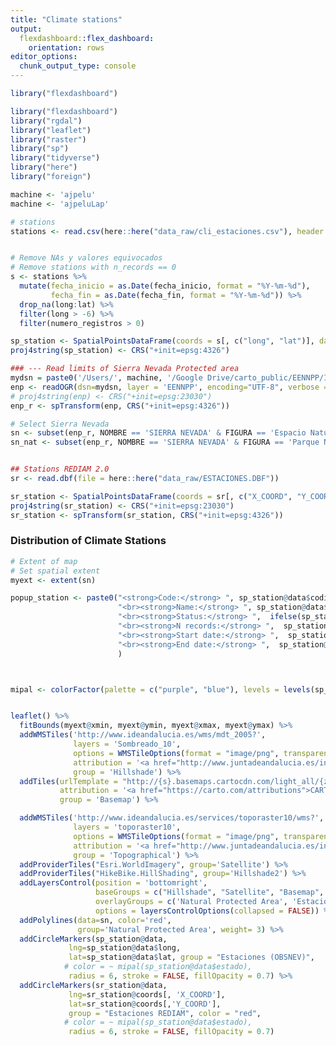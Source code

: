 ```yaml
---
title: "Climate stations"
output: 
  flexdashboard::flex_dashboard:
    orientation: rows
editor_options: 
  chunk_output_type: console
---
```


```r
library("flexdashboard")
```

```r
library("flexdashboard")
library("rgdal")
library("leaflet") 
library("raster")
library("sp")
library("tidyverse")
library("here")
library("foreign")

machine <- 'ajpelu' 
machine <- 'ajpeluLap' 
```


```r
# stations 
stations <- read.csv(here::here("data_raw/cli_estaciones.csv"), header = TRUE, sep = ";")


# Remove NAs y valores equivocados
# Remove stations with n_records == 0 
s <- stations %>% 
  mutate(fecha_inicio = as.Date(fecha_inicio, format = "%Y-%m-%d"),
         fecha_fin = as.Date(fecha_fin, format = "%Y-%m-%d")) %>% 
  drop_na(long:lat) %>% 
  filter(long > -6) %>% 
  filter(numero_registros > 0)

sp_station <- SpatialPointsDataFrame(coords = s[, c("long", "lat")], data = s)
proj4string(sp_station) <- CRS("+init=epsg:4326")

### --- Read limits of Sierra Nevada Protected area
mydsn = paste0('/Users/', machine, '/Google Drive/carto_public/EENNPP/InfGeografica/InfVectorial/Shapes/ED50_30')
enp <- readOGR(dsn=mydsn, layer = 'EENNPP', encoding="UTF-8", verbose = FALSE)
# proj4string(enp) <- CRS("+init=epsg:23030")
enp_r <- spTransform(enp, CRS("+init=epsg:4326"))

# Select Sierra Nevada 
sn <- subset(enp_r, NOMBRE == 'SIERRA NEVADA' & FIGURA == 'Espacio Natural')
sn_nat <- subset(enp_r, NOMBRE == 'SIERRA NEVADA' & FIGURA == 'Parque Nacional')


## Stations REDIAM 2.0
sr <- read.dbf(file = here::here("data_raw/ESTACIONES.DBF"))

sr_station <- SpatialPointsDataFrame(coords = sr[, c("X_COORD", "Y_COORD")], data = sr)
proj4string(sr_station) <- CRS("+init=epsg:23030")
sr_station <- spTransform(sr_station, CRS("+init=epsg:4326"))


```

### Distribution of Climate Stations

```r
# Extent of map 
# Set spatial extent 
myext <- extent(sn)

popup_station <- paste0("<strong>Code:</strong> ", sp_station@data$codigo,
                        "<br><strong>Name:</strong> ", sp_station@data$nombre,
                        "<br><strong>Status:</strong> ",  ifelse(sp_station@data$estado == "t", "TRUE", "FALSE"),
                        "<br><strong>N records:</strong> ",  sp_station@data$numero_registros, 
                        "<br><strong>Start date:</strong> ",  sp_station@data$fecha_inicio,
                        "<br><strong>End date:</strong> ",  sp_station@data$fecha_fin
                        )



mipal <- colorFactor(palette = c("purple", "blue"), levels = levels(sp_station@data$estado))


leaflet() %>%
  fitBounds(myext@xmin, myext@ymin, myext@xmax, myext@ymax) %>% 
  addWMSTiles('http://www.ideandalucia.es/wms/mdt_2005?',
              layers = 'Sombreado_10',
              options = WMSTileOptions(format = "image/png", transparent = TRUE),
              attribution = '<a href="http://www.juntadeandalucia.es/institutodeestadisticaycartografia" target="_blank">Instituto de Estadística y Cartografía de Andalucía</a>', 
              group = 'Hillshade') %>% 
  addTiles(urlTemplate = "http://{s}.basemaps.cartocdn.com/light_all/{z}/{x}/{y}.png",
           attribution = '<a href="https://carto.com/attributions">CARTO</a>',
           group = 'Basemap') %>%

  addWMSTiles('http://www.ideandalucia.es/services/toporaster10/wms?',
              layers = 'toporaster10',
              options = WMSTileOptions(format = "image/png", transparent = FALSE),
              attribution = '<a href="http://www.juntadeandalucia.es/institutodeestadisticaycartografia" target="_blank">Instituto de Estadística y Cartografía de Andalucía</a>',
              group = 'Topographical') %>%
  addProviderTiles("Esri.WorldImagery", group='Satellite') %>% 
  addProviderTiles("HikeBike.HillShading", group='Hillshade2') %>% 
  addLayersControl(position = 'bottomright',
                   baseGroups = c("Hillshade", "Satellite", "Basemap", "Topographical"),
                   overlayGroups = c('Natural Protected Area', 'Estaciones (OBSNEV)', 'Estaciones REDIAM'), 
                   options = layersControlOptions(collapsed = FALSE)) %>% 
  addPolylines(data=sn, color='red', 
               group='Natural Protected Area', weight= 3) %>% 
  addCircleMarkers(sp_station@data,
             lng=sp_station@data$long,
             lat=sp_station@data$lat, group = "Estaciones (OBSNEV)",
            # color = ~ mipal(sp_station@data$estado),
             radius = 6, stroke = FALSE, fillOpacity = 0.7) %>%
  addCircleMarkers(sr_station@data,
             lng=sr_station@coords[, 'X_COORD'],
             lat=sr_station@coords[,'Y_COORD'],
             group = "Estaciones REDIAM", color = "red", 
            # color = ~ mipal(sp_station@data$estado),
             radius = 6, stroke = FALSE, fillOpacity = 0.7)
``` 


 
